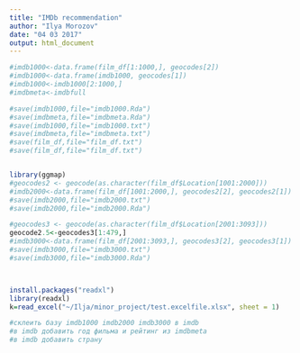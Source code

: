 ```yaml
---
title: "IMDb recommendation"
author: "Ilya Morozov"
date: "04 03 2017"
output: html_document
---
```


```r
#imdb1000<-data.frame(film_df[1:1000,], geocodes[2])
#imdb1000<-data.frame(imdb1000, geocodes[1])
#imdb1000<-imdb1000[2:1000,]
#imdbmeta<-imdbfull

#save(imdb1000,file="imdb1000.Rda")
#save(imdbmeta,file="imdbmeta.Rda")
#save(imdb1000,file="imdb1000.txt")
#save(imdbmeta,file="imdbmeta.txt")
#save(film_df,file="film_df.txt")
#save(film_df,file="film_df.txt")


library(ggmap)
#geocodes2 <- geocode(as.character(film_df$Location[1001:2000]))
#imdb2000<-data.frame(film_df[1001:2000,], geocodes2[2], geocodes2[1])
#save(imdb2000,file="imdb2000.txt")
#save(imdb2000,file="imdb2000.Rda")

#geocodes3 <- geocode(as.character(film_df$Location[2001:3093]))
geocode2.5<-geocodes3[1:479,]
#imdb3000<-data.frame(film_df[2001:3093,], geocodes3[2], geocodes3[1])
#save(imdb3000,file="imdb3000.txt")
#save(imdb3000,file="imdb3000.Rda")



install.packages("readxl")
library(readxl)
k=read_excel("~/Ilja/minor_project/test.excelfile.xlsx", sheet = 1)

#склеить базу imdb1000 imdb2000 imdb3000 в imdb
#в imdb добавить год фильма и рейтинг из imdbmeta
#в imdb добавить страну
```
